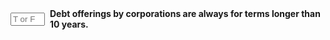 ::: {.question-block}

<form onsubmit="event.preventDefault(); checkAnswerBox('module6_tf_q040','F')" style="display: flex; align-items: center; gap: 8px;">
<input type="text" id="module6_tf_q040" name="module6_tf_q040" maxlength="1" placeholder="T or F" style="width: 55px;" data-correct-answer="F" /> 
<label for="module6_tf_q040"><strong>Debt offerings by corporations are always for terms longer than 10 years.</strong></label>
</form>

<div id="feedback-module6_tf_q040" class="feedback" data-status="" style="display:none;">
This is FALSE. Corporate debt can have short, medium, or long maturities depending on the financing needs.
</div>

:::
